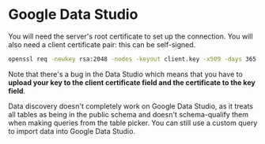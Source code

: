 # Google Data Studio

You will need the server's root certificate to set up the connection. You will also need a client certificate pair: this can be self-signed.

```bash
openssl req -newkey rsa:2048 -nodes -keyout client.key -x509 -days 365 -out client.crt
```

Note that there's a bug in the Data Studio which means that you have to **upload your key to the client certificate field and the certificate to the key field**.

Data discovery doesn't completely work on Google Data Studio, as it treats all tables as being in the public schema and doesn't schema-qualify them when making queries from the table picker. You can still use a custom query to import data into Google Data Studio.
